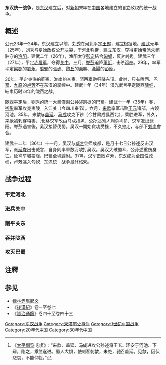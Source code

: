 {{Infobox Military Conflict
|conflict=东汉统一战争
|partof=
|image=  
|caption= 
|date= 25年－37年
|place=[[中国|中国]]全国
|territory=
|result=东汉统一中国
|combatant1=[[东汉|东汉]]
|combatant2=[[赤眉军|赤眉军]]<br/>[[刘永_(新朝)|梁]]<br/>[[张步|齐]]<br/>[[彭寵|燕]]<br/>[[秦丰|楚]]<br/>[[董憲|海西]]<br/>[[李宪_(新朝)|淮南]]<br/>[[庞萌|东平]]<br/>[[隗囂|隴西]]<br/>[[盧芳_(東漢)|安定]]<br/>[[成家|成家]]
|commander1=[[刘秀|刘秀]]<br/>[[邓禹|邓禹]]<br/>[[吳漢_(漢朝)|吴汉]]<br/>[[贾复|贾复]]<br/>[[耿弇|耿弇]]<br/>[[寇恂|寇恂]]<br/>[[岑彭|岑彭]]<br/>[[冯异|冯异]]<br/>[[马援|马援]]<br/>[[铫期|铫期]]<br/>[[耿纯|耿纯]]<br/>[[臧宫|臧宫]]<br/>[[李通_(次元)|李通]]<br/>[[马武_(东汉)|马武]]
|commander2=[[樊崇|樊崇]]<br/>[[朱鲔|朱鲔]]<br/>[[刘永_(新朝)|刘永]]<br/>[[张步|张步]]<br/>[[彭寵|彭寵]]<br/>[[秦丰|秦丰]]<br/>[[董憲|董憲]]<br/>[[李宪_(新朝)|李宪]]<br/>[[庞萌|庞萌]]<br/>[[隗囂|隗囂]]<br/>[[盧芳_(東漢)|盧芳]]<br/>[[公孙述|公孙述]]<br/>[[田戎|田戎]]<br/>[[延岑|延岑]]
|strength1=
|strength2=
|notes=
}}
{{Campaignbox 東漢統一戰爭}}
'''东汉统一战争'''，是[[东汉|东汉]]建立后，对[[新朝|新朝]]末年在[[中国|中国]]各地建立的自立政权的统一战争。

==概述==
公元23年—24年，东汉建立以前，[[刘秀|刘秀]]在河北平定[[王郎|王郎]]，建立根据地。[[建武_(東漢)|建武]]元年（25年），刘秀与更始政权公开决裂，于河北称帝，建立东汉，夺得[[更始帝|更始帝]]派[[朱鲔|朱鲔]]驻守的[[洛阳|洛阳]]。建武二年（26年），渔阳太守[[彭宠|彭宠]]結合[[匈奴|匈奴]]，反对刘秀。建武三年（27年），平定[[赤眉军|赤眉军]]，夺得[[关中|关中]]。三月，[[岑彭|岑彭]]迫降[[董訢|董訢]]，击杀[[邓奉|邓奉]]。29年，率军平定[[梁郡|梁郡]]的[[刘永_(新朝)|劉永]]、[[琅邪郡|琅邪]]的[[張步|張步]]、[[黎丘|黎丘]]的[[秦丰|秦丰]]、[[渔阳郡|漁陽]]的[[彭寵|彭寵]]。

30年，平定[[東海郡|東海]]的[[董憲|董憲]]、[[淮南郡|淮南]]的[[李宪_(新朝)|李憲]]。[[河西|河西]][[窦融|窦融]]归降东汉。此时，只有[[陇西郡|陇西]]、[[巴蜀|巴蜀]]、[[九原郡|九原]]的[[盧芳_(東漢)|卢芳]]不在东汉的掌控中。建武十年（34年）汉光武帝平定陇西[[隗纯|隗纯]]，結束历时四年的陇西之战。

陇西平定后，劉秀的統一大業僅剩[[公孙述|公孙述]]割据的[[巴蜀|巴蜀]]。建武十一年（35年）春，[[岑彭|岑彭]]率军攻克夷陵，入江关（今四川奉节）。六月，[[来歙|来歙]]率军击败[[王元_(东汉)|王元]]诸部，占领河池。35年，来歙与[[盖延|盖延]]、[[马成_(汉朝)|马成]]攻克下辨（今甘肃成县西北），乘胜进军，外久，来歙被刺客殺害。<ref>《[[太平御览|太平御览]]·忠贞》: “来歙、盖延、马成进攻公孙述将王玄、环安于河池、下辩，陷之，乘胜遂进。蜀人大惧，使刺客刺歙，未绝，驰召盖延。见歙，因伏悲哀，不能仰视。”</ref>北路汉军改由马成指挥。公孙述派人刺杀岑彭，汉军退出武阳。岑彭遇害後，吴汉接替伐蜀。吴汉一開始貪功受挫，不久撤走，与部下[[刘尚|刘尚]]會合。

建武十二年（36年）十一月，吴汉与[[臧宫|臧宫]]会师成都，是月十七日公孙述反击汉军，派[[延岑|延岑]]出击臧宫，自身則率軍数万攻打吴汉。吴汉大破蜀军，公孙述重伤身亡。延岑举城投降。巴蜀全境歸附。37年，汉军击败卢芳，东汉成为全国性政权，卢芳逃入匈奴，东汉统一战争最终结束。

== 战争过程 ==

=== 平定河北 ===
{{main|刘秀统一河北之战}}
{{seealso|漳水之战|刘秀灭王郎之战}}

=== 进兵关中 ===
{{main|刘秀攻关中、洛阳之战}}
{{seealso|杜陵之战|湖县之战|崤底之战|宜阳之战 (27年)|l4=宜阳之战}}

=== 削平关东 ===
{{main|东汉统一关东之战}}
{{seealso|睢阳之战 (26年)|黎丘之战|祝阿、临淄之战|l1=睢阳之战}}

=== 吞并陇西 ===
{{main|东汉平陇西之战}}
{{seealso|天水之战 (32年)|l1=天水之战}}

=== 攻灭巴蜀 ===
{{main|东汉灭蜀之战}}
{{seealso|广都、成都之战}}

==注釋==
{{reflist}}
==参见==
*[[绿林赤眉起义|绿林赤眉起义]]
*《[[後漢紀|後漢紀]]》卷一至卷七
*《[[資治通鑑|資治通鑑]]》卷四十至卷四十三

{{漢朝歷史事件}}
{{中国历代统一战争}}

[[Category:东汉战争|Category:东汉战争]]
[[Category:東漢历史事件|Category:東漢历史事件]]
[[Category:1世纪中国战争|Category:1世纪中国战争]]
[[Category:20年代中国|Category:20年代中国]]
[[Category:30年代中国|Category:30年代中国]]